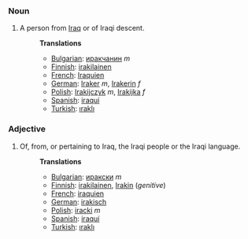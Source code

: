 ===Noun===
#A person from [[Iraq]] or of Iraqi descent.
#:'''Translations'''
#:*[[Bulgarian]]: [[иракчанин]] ''m''
#:*[[Finnish]]: [[irakilainen]]
#:*[[French]]: [[Iraquien]]
#:*[[German]]: [[Iraker]] ''m'', [[Irakerin]] ''f''
#:*[[Polish]]: [[Irakijczyk]] ''m'', [[Irakijka]] ''f''
#:*[[Spanish]]: [[iraquí]]
#:*[[Turkish]]: [[ıraklı]]

===Adjective===
#Of, from, or pertaining to Iraq, the Iraqi people or the Iraqi language.
#:'''Translations'''
#:*[[Bulgarian]]: [[иракски]] ''m''
#:*[[Finnish]]: [[irakilainen]], [[Irak#Finnish|Irakin]] (''genitive'')
#:*[[French]]: [[iraquien]]
#:*[[German]]: [[irakisch]]
#:*[[Polish]]: [[iracki]] ''m''
#:*[[Spanish]]: [[iraquí]]
#:*[[Turkish]]: [[ıraklı]]